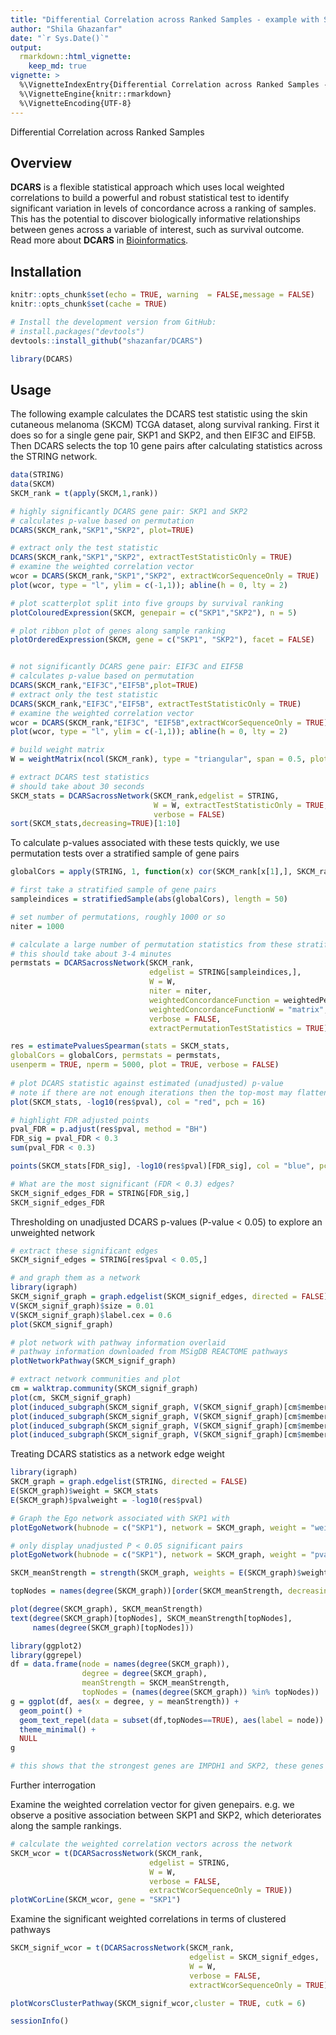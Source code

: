 ---
title: "Differential Correlation across Ranked Samples - example with Skin Cutaneous Melanoma data"
author: "Shila Ghazanfar"
date: "`r Sys.Date()`"
output:
  rmarkdown::html_vignette:
    keep_md: true
vignette: >
  %\VignetteIndexEntry{Differential Correlation across Ranked Samples - example with Skin Cutaneous Melanoma data}
  %\VignetteEngine{knitr::rmarkdown}
  %\VignetteEncoding{UTF-8}
---

Differential Correlation across Ranked Samples

Overview
--------

**DCARS** is a flexible statistical approach which uses local weighted correlations to build a powerful and robust statistical test to identify significant variation in levels of concordance across a ranking of samples. This has the potential to discover biologically informative relationships between genes across a variable of interest, such as survival outcome. Read more about **DCARS** in [Bioinformatics](https://doi.org/10.1093/bioinformatics/bty698).


Installation
--------

```{r setup, include=FALSE}
knitr::opts_chunk$set(echo = TRUE, warning  = FALSE,message = FALSE)
knitr::opts_chunk$set(cache = TRUE)
```

```{r, eval=FALSE}
# Install the development version from GitHub:
# install.packages("devtools")
devtools::install_github("shazanfar/DCARS")
```

```{r}
library(DCARS)
```


Usage
-----

The following example calculates the DCARS test statistic using the skin cutaneous melanoma (SKCM) TCGA dataset, along survival ranking. First it does so for a single gene pair, SKP1 and SKP2, and then EIF3C and EIF5B. Then DCARS selects the top 10 gene pairs after calculating statistics across the STRING network.

```{r}
data(STRING)
data(SKCM)
SKCM_rank = t(apply(SKCM,1,rank))

# highly significantly DCARS gene pair: SKP1 and SKP2
# calculates p-value based on permutation
DCARS(SKCM_rank,"SKP1","SKP2", plot=TRUE)

# extract only the test statistic
DCARS(SKCM_rank,"SKP1","SKP2", extractTestStatisticOnly = TRUE)
# examine the weighted correlation vector
wcor = DCARS(SKCM_rank,"SKP1","SKP2", extractWcorSequenceOnly = TRUE)
plot(wcor, type = "l", ylim = c(-1,1)); abline(h = 0, lty = 2)

# plot scatterplot split into five groups by survival ranking
plotColouredExpression(SKCM, genepair = c("SKP1","SKP2"), n = 5)

# plot ribbon plot of genes along sample ranking
plotOrderedExpression(SKCM, gene = c("SKP1", "SKP2"), facet = FALSE)


# not significantly DCARS gene pair: EIF3C and EIF5B
# calculates p-value based on permutation
DCARS(SKCM_rank,"EIF3C","EIF5B",plot=TRUE)
# extract only the test statistic
DCARS(SKCM_rank,"EIF3C","EIF5B", extractTestStatisticOnly = TRUE)
# examine the weighted correlation vector
wcor = DCARS(SKCM_rank,"EIF3C", "EIF5B",extractWcorSequenceOnly = TRUE)
plot(wcor, type = "l", ylim = c(-1,1)); abline(h = 0, lty = 2)

# build weight matrix
W = weightMatrix(ncol(SKCM_rank), type = "triangular", span = 0.5, plot = FALSE)

# extract DCARS test statistics
# should take about 30 seconds
SKCM_stats = DCARSacrossNetwork(SKCM_rank,edgelist = STRING,
                                W = W, extractTestStatisticOnly = TRUE,
                                verbose = FALSE)
sort(SKCM_stats,decreasing=TRUE)[1:10]
```

To calculate p-values associated with these tests quickly, we use permutation tests over a stratified sample of gene pairs

```{r}
globalCors = apply(STRING, 1, function(x) cor(SKCM_rank[x[1],], SKCM_rank[x[2],]))

# first take a stratified sample of gene pairs
sampleindices = stratifiedSample(abs(globalCors), length = 50)

# set number of permutations, roughly 1000 or so
niter = 1000

# calculate a large number of permutation statistics from these stratified sample pairs
# this should take about 3-4 minutes
permstats = DCARSacrossNetwork(SKCM_rank,
                               edgelist = STRING[sampleindices,],
                               W = W, 
                               niter = niter,
                               weightedConcordanceFunction = weightedPearson_matrix,
                               weightedConcordanceFunctionW = "matrix",
                               verbose = FALSE,
                               extractPermutationTestStatistics = TRUE)

res = estimatePvaluesSpearman(stats = SKCM_stats, 
globalCors = globalCors, permstats = permstats, 
usenperm = TRUE, nperm = 5000, plot = TRUE, verbose = FALSE)
                               
# plot DCARS statistic against estimated (unadjusted) p-value
# note if there are not enough iterations then the top-most may flatten out
plot(SKCM_stats, -log10(res$pval), col = "red", pch = 16)

# highlight FDR adjusted points
pval_FDR = p.adjust(res$pval, method = "BH")
FDR_sig = pval_FDR < 0.3
sum(pval_FDR < 0.3)

points(SKCM_stats[FDR_sig], -log10(res$pval)[FDR_sig], col = "blue", pch = 16, cex = 1.2)

# What are the most significant (FDR < 0.3) edges?
SKCM_signif_edges_FDR = STRING[FDR_sig,]
SKCM_signif_edges_FDR
```

Thresholding on unadjusted DCARS p-values (P-value < 0.05) to explore an unweighted network

```{r}
# extract these significant edges
SKCM_signif_edges = STRING[res$pval < 0.05,]

# and graph them as a network
library(igraph)
SKCM_signif_graph = graph.edgelist(SKCM_signif_edges, directed = FALSE)
V(SKCM_signif_graph)$size = 0.01
V(SKCM_signif_graph)$label.cex = 0.6
plot(SKCM_signif_graph)

# plot network with pathway information overlaid
# pathway information downloaded from MSigDB REACTOME pathways
plotNetworkPathway(SKCM_signif_graph)

# extract network communities and plot
cm = walktrap.community(SKCM_signif_graph)
plot(cm, SKCM_signif_graph)
plot(induced_subgraph(SKCM_signif_graph, V(SKCM_signif_graph)[cm$membership==1]))
plot(induced_subgraph(SKCM_signif_graph, V(SKCM_signif_graph)[cm$membership==2]))
plot(induced_subgraph(SKCM_signif_graph, V(SKCM_signif_graph)[cm$membership==3]))
plot(induced_subgraph(SKCM_signif_graph, V(SKCM_signif_graph)[cm$membership==4]))
```

Treating DCARS statistics as a network edge weight

```{r}
library(igraph)
SKCM_graph = graph.edgelist(STRING, directed = FALSE)
E(SKCM_graph)$weight = SKCM_stats
E(SKCM_graph)$pvalweight = -log10(res$pval)

# Graph the Ego network associated with SKP1 with 
plotEgoNetwork(hubnode = c("SKP1"), network = SKCM_graph, weight = "weight")

# only display unadjusted P < 0.05 significant pairs
plotEgoNetwork(hubnode = c("SKP1"), network = SKCM_graph, weight = "pvalweight", subset = TRUE, thresh = -log10(0.05))

SKCM_meanStrength = strength(SKCM_graph, weights = E(SKCM_graph)$weight)/degree(SKCM_graph)

topNodes = names(degree(SKCM_graph))[order(SKCM_meanStrength, decreasing = TRUE)[1:20]]

plot(degree(SKCM_graph), SKCM_meanStrength)
text(degree(SKCM_graph)[topNodes], SKCM_meanStrength[topNodes],
     names(degree(SKCM_graph)[topNodes]))

library(ggplot2)
library(ggrepel)
df = data.frame(node = names(degree(SKCM_graph)),
                degree = degree(SKCM_graph), 
                meanStrength = SKCM_meanStrength, 
                topNodes = (names(degree(SKCM_graph)) %in% topNodes))
g = ggplot(df, aes(x = degree, y = meanStrength)) +
  geom_point() + 
  geom_text_repel(data = subset(df,topNodes==TRUE), aes(label = node)) +
  theme_minimal() +
  NULL
g

# this shows that the strongest genes are IMPDH1 and SKP2, these genes have the highest mean edge weights
```

Further interrogation

Examine the weighted correlation vector for given genepairs. e.g. we observe a positive association between SKP1 and SKP2, which deteriorates along the sample rankings.

```{r}
# calculate the weighted correlation vectors across the network
SKCM_wcor = t(DCARSacrossNetwork(SKCM_rank,
                               edgelist = STRING,
                               W = W, 
                               verbose = FALSE,
                               extractWcorSequenceOnly = TRUE))
plotWCorLine(SKCM_wcor, gene = "SKP1")
```

Examine the significant weighted correlations in terms of clustered pathways

```{r}
SKCM_signif_wcor = t(DCARSacrossNetwork(SKCM_rank,
                                        edgelist = SKCM_signif_edges,
                                        W = W, 
                                        verbose = FALSE,
                                        extractWcorSequenceOnly = TRUE))

plotWcorsClusterPathway(SKCM_signif_wcor,cluster = TRUE, cutk = 6)
```


```{r}
sessionInfo()
```

